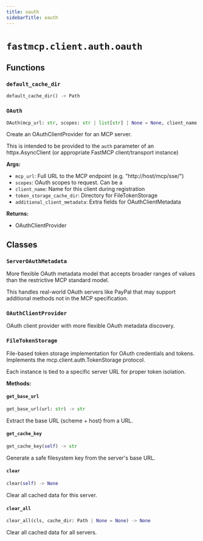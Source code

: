 ```yaml
---
title: oauth
sidebarTitle: oauth
---
```


# `fastmcp.client.auth.oauth`

## Functions

### `default_cache_dir`

```python
default_cache_dir() -> Path
```

### `OAuth`

```python
OAuth(mcp_url: str, scopes: str | list[str] | None = None, client_name: str = 'FastMCP Client', token_storage_cache_dir: Path | None = None, additional_client_metadata: dict[str, Any] | None = None) -> _MCPOAuthClientProvider
```


Create an OAuthClientProvider for an MCP server.

This is intended to be provided to the `auth` parameter of an
httpx.AsyncClient (or appropriate FastMCP client/transport instance)

**Args:**
- `mcp_url`: Full URL to the MCP endpoint (e.g. "http\://host/mcp/sse/")
- `scopes`: OAuth scopes to request. Can be a
- `client_name`: Name for this client during registration
- `token_storage_cache_dir`: Directory for FileTokenStorage
- `additional_client_metadata`: Extra fields for OAuthClientMetadata

**Returns:**
- OAuthClientProvider


## Classes

### `ServerOAuthMetadata`


More flexible OAuth metadata model that accepts broader ranges of values
than the restrictive MCP standard model.

This handles real-world OAuth servers like PayPal that may support
additional methods not in the MCP specification.


### `OAuthClientProvider`


OAuth client provider with more flexible OAuth metadata discovery.


### `FileTokenStorage`


File-based token storage implementation for OAuth credentials and tokens.
Implements the mcp.client.auth.TokenStorage protocol.

Each instance is tied to a specific server URL for proper token isolation.


**Methods:**

#### `get_base_url`

```python
get_base_url(url: str) -> str
```

Extract the base URL (scheme + host) from a URL.


#### `get_cache_key`

```python
get_cache_key(self) -> str
```

Generate a safe filesystem key from the server's base URL.


#### `clear`

```python
clear(self) -> None
```

Clear all cached data for this server.


#### `clear_all`

```python
clear_all(cls, cache_dir: Path | None = None) -> None
```

Clear all cached data for all servers.


